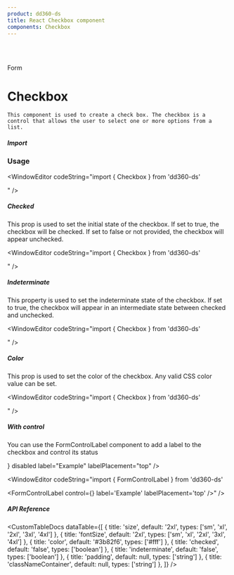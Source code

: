 ```yaml
---
product: dd360-ds
title: React Checkbox component
components: Checkbox
---
```


<br />
<br />

<Label>Form</Label>

# <span name="floating-nav">Checkbox</span>

    This component is used to create a check box. The checkbox is a control that allows the user to select one or more options from a list.

##### <span name="floating-nav">Import</span>

<WindowEditor codeString="import { Checkbox } from 'dd360-ds'" />
<WindowEditor codeString="import Checkbox from 'dd360-ds/Checkbox'" />

### Usage

<ContainerComponentDoc className="gap-y-2">
    <Checkbox />
</ContainerComponentDoc>

<WindowEditor codeString="import { Checkbox } from 'dd360-ds'

<Checkbox />" />

##### <span name="floating-nav">Checked</span>

 This prop is used to set the initial state of the checkbox. If set to true, the checkbox will be checked. If set to false or not provided, the checkbox will appear unchecked.

<ContainerComponentDoc className="gap-y-2">
    <Checkbox checked />
</ContainerComponentDoc>

<WindowEditor codeString="import { Checkbox } from 'dd360-ds'

<Checkbox checked />" />

##### <span name="floating-nav">Indeterminate</span>

This property is used to set the indeterminate state of the checkbox. If set to true, the checkbox will appear in an intermediate state between checked and unchecked.

<ContainerComponentDoc className="gap-y-2">
    <Checkbox indeterminate />
</ContainerComponentDoc>

<WindowEditor codeString="import { Checkbox } from 'dd360-ds'

<Checkbox indeterminate />" />

##### <span name="floating-nav">Color</span>

This prop is used to set the color of the checkbox. Any valid CSS color value can be set.

<ContainerComponentDoc className="gap-y-2">
    <Checkbox color="#000" />
</ContainerComponentDoc>

<WindowEditor codeString="import { Checkbox } from 'dd360-ds'

<Checkbox color='#000' />" />

##### <span name="floating-nav">With control</span>

You can use the FormControlLabel component to add a label to the checkbox and control its status

<ContainerComponentDoc className="gap-y-2">
    <FormControlLabel control={<Checkbox />} disabled label="Example" labelPlacement="top" />
</ContainerComponentDoc>

<WindowEditor codeString="import { FormControlLabel } from 'dd360-ds'

<FormControlLabel control={<Checkbox />} label='Example' labelPlacement='top' />" />

##### <span name="floating-nav">API Reference</span>

<CustomTableDocs
    dataTable={[
        { title: 'size', default: '2xl', types: ['sm', 'xl', '2xl', '3xl', '4xl'] },
        { title: 'fontSize', default: '2xl', types: ['sm', 'xl', '2xl', '3xl', '4xl'] },
        { title: 'color', default: '#3b82f6', types: ['#fff'] },
        { title: 'checked', default: 'false', types: ['boolean'] },
        { title: 'indeterminate', default: 'false', types: ['boolean'] },
        { title: 'padding', default: null, types: ['string'] },
        { title: 'classNameContainer', default: null, types: ['string'] },
    ]}
/>

<BackAndForwardController />